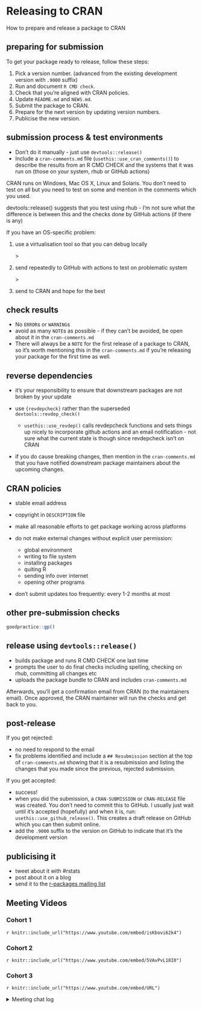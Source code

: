 # Releasing to CRAN

How to prepare and release a package to CRAN


## preparing for submission 

To get your package ready to release, follow these steps:

1. Pick a version number. (advanced from the existing development version with `.9000` suffix)
2. Run and document `R CMD check`.
3. Check that you’re aligned with CRAN policies.
4. Update `README.md` and `NEWS.md`.
5. Submit the package to CRAN.
6. Prepare for the next version by updating version numbers.
7. Publicise the new version.


## submission process & test environments

- Don't do it manually - just use `devtools::release()`
- Include a `cran-comments.md` file (`usethis::use_cran_comments()`) to describe the results from an R CMD CHECK and the systems that it was run on (those on your system, rhub or GitHub actions)


CRAN runs on Windows, Mac OS X, Linux and Solaris. You don't need to test on all but you need to test on some and mention in the comments which you used. 

devtools::release() suggests that you test using rhub - I'm not sure what the difference is between this and the checks done by GitHub actions (if there is any)

If you have an OS-specific problem:

(1) use a virtualisation tool so that you can debug locally 

    \>

(2) send repeatedly to GitHub with actions to test on problematic system 

    \>

(3) send to CRAN and hope for the best


## check results

- No `ERROR`s or `WARNING`s
- avoid as many `NOTE`s as possible - if they can't be avoided, be open about it in the `cran-comments.md`
- There will always be a `NOTE` for the first release of a package to CRAN, so it's worth mentioning this in the `cran-comments.md` if you're releasing your package for the first time as well.


## reverse dependencies

- it's your responsibility to ensure that downstream packages are not broken by your update
- use `{revdepcheck}` rather than the superseded `devtools::revdep_check()`

    - `usethis::use_revdep()` calls revdepcheck functions and sets things up nicely to incorporate github actions and an email notification - not sure what the current state is though since revdepcheck isn't on CRAN

- if you do cause breaking changes, then mention in the `cran-comments.md` that you have notified downstream package maintainers about the upcoming changes.


## CRAN policies

- stable email address
- copyright in `DESCRIPTION` file
- make all reasonable efforts to get package working across platforms
- do not make external changes without explicit user permission:
    
    - global environment
    - writing to file system
    - installing packages
    - quiting R
    - sending info over internet
    - opening other programs

- don't submit updates too frequently: every 1-2 months at most


## other pre-submission checks

```r
goodpractice::gp()
```

## release using `devtools::release()`

- builds package and runs R CMD CHECK one last time
- prompts the user to do final checks including spelling, checking on rhub, committing all changes etc
- uploads the package bundle to CRAN and includes `cran-comments.md`

Afterwards, you'll get a confirmation email from CRAN (to the maintainers email). Once approved, the CRAN maintainer will run the checks and get back to you.


## post-release

If you get rejected:

- no need to respond to the email
- fix problems identified and include a `## Resubmission` section at the top of `cran-comments.md` showing that it is a resubmission and listing the changes that you made since the previous, rejected submission.

If you get accepted:

- success!
- when you did the submission, a `CRAN-SUBMISSION` or `CRAN-RELEASE` file was created. You don't need to commit this to GitHub. I usually just wait until it's accepted (hopefully) and when it is, run: `usethis::use_github_release()`. This creates a draft release on GitHub which you can then submit online.
- add the `.9000` suffix to the version on GitHub to indicate that it's the development version

## publicising it

- tweet about it with #rstats
- post about it on a blog
- send it to the [r-packages mailing list](https://stat.ethz.ch/mailman/listinfo/r-packages)

## Meeting Videos

### Cohort 1

`r knitr::include_url("https://www.youtube.com/embed/isKbovi62k4")`


### Cohort 2

`r knitr::include_url("https://www.youtube.com/embed/5VAvPvL18I0")`


### Cohort 3

`r knitr::include_url("https://www.youtube.com/embed/URL")`

<details>
<summary> Meeting chat log </summary>

```
LOG
```
</details>
